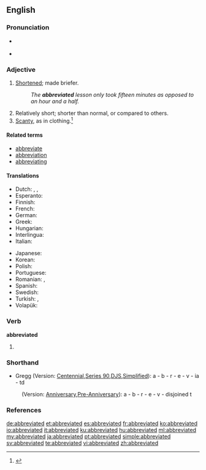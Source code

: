 ==English==

===Pronunciation===
* {{a|RP}} {{IPA|/əˈbriːvieɪtɪd/}}
* {{a|GenAm}} {{IPA|/əˈbri.viˌeɪ.tɪd/}}

===Adjective===
{{en-adj}}

# [[shorten|Shortened]]; made briefer.
#: ''The '''abbreviated''' lesson only took fifteen minutes as opposed to an hour and a half.''
# Relatively short; shorter than normal, or compared to others.
# [[scanty|Scanty]], as in clothing.<ref>{{reference-book | last =| first = | authorlink =  | coauthors =  | editor =Urdang, Laurence    | others =  | title = The Random House College Dictionary | origdate =  | origyear = 1975| origmonth =  | url =  | format =  | accessdate =  | accessyear =  | accessmonth =  | edition =  | date =  | year =1984| month =  | publisher =Random House, Inc.  | location = New York, NY | language =  | id =  | doi = | isbn =0-394-43600-8 | lccn = | ol = | pages =1| chapter =  | chapterurl =  | quote =}}</ref>

====Related terms====
* [[abbreviate]]
* [[abbreviation]]
* [[abbreviating]]

====Translations====
{{trans-top|shortened}}
* Dutch: {{t+|nl|afgekort}}, {{t|nl|ingekort}}, {{t+|nl|verkort}}
* Esperanto: {{t|eo|mallongiga}}
* Finnish: {{t|fi|lyhennetty}}
* French: {{t+|fr|abrégé}}
* German: {{t|de|abgekürzt}}
* Greek: {{t|el|συντετμημένη|tr=syntetmi̱méni̱|sc=Grek}}
* Hungarian: {{t|hu|rövidítve}}
* Interlingua: {{t|ia|abbreviate}}
* Italian: {{t+|it|abbreviato}}
{{trans-mid}}
* Japanese: {{t+|ja|略|alt=略した|tr=ryaku shita}}
* Korean: {{t|ko|단축 된|tr=danchug doen|sc=Kore}}
* Polish: {{t|pl|skrócony}}
* Portuguese: {{t+|pt|abreviado}}
* Romanian: {{t+|ro|prescurtat|m|n}}, {{t+|ro|abreviat|m|n}}
* Spanish: {{t+|es|abreviado}}
* Swedish: {{t+|sv|förkortad}}
* Turkish: {{t+|tr|kısaltılmış}}, {{t+|tr|muhtasar}}
* Volapük: {{t|vo|pebrefüköl}}
{{trans-bottom}}

===Verb===
'''abbreviated'''

# {{en-past of|abbreviate}}

===Shorthand===
* Gregg (Version: [http://en.wikipedia.org/wiki/Gregg_Shorthand#Centennial_Gregg_Shorthand Centennial],[http://en.wikipedia.org/wiki/Gregg_Shorthand#Series_90_Gregg_Shorthand Series 90],[http://en.wikipedia.org/wiki/Gregg_Shorthand#Diamond_Jubilee_Gregg_Shorthand  DJS],[http://en.wikipedia.org/wiki/Gregg_Shorthand#Simplified_Gregg_Shorthand Simplified]): a - b - r - e - v - ia - td
: (Version: [http://en.wikipedia.org/wiki/Gregg_Shorthand#Anniversary_Gregg_Shorthand Anniversary],[http://en.wikipedia.org/wiki/Gregg_Shorthand#Pre-Anniversary_Gregg_Shorthand Pre-Anniversary]): a - b - r - e - v - disjoined t

===References===
<references/>

[[de:abbreviated]]
[[et:abbreviated]]
[[es:abbreviated]]
[[fr:abbreviated]]
[[ko:abbreviated]]
[[io:abbreviated]]
[[it:abbreviated]]
[[ku:abbreviated]]
[[hu:abbreviated]]
[[ml:abbreviated]]
[[my:abbreviated]]
[[ja:abbreviated]]
[[pt:abbreviated]]
[[simple:abbreviated]]
[[sv:abbreviated]]
[[te:abbreviated]]
[[vi:abbreviated]]
[[zh:abbreviated]]